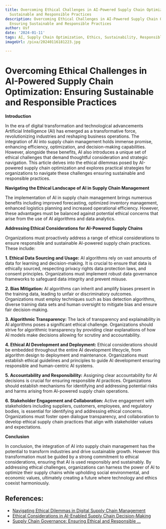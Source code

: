 ```yaml
---
title: Overcoming Ethical Challenges in AI-Powered Supply Chain Optimization Ensuring
  Sustainable and Responsible Practices
description: Overcoming Ethical Challenges in AI-Powered Supply Chain Optimization
  Ensuring Sustainable and Responsible Practices
author: Usf
date: '2024-01-11'
tags: AI, Supply Chain Optimization, Ethics, Sustainability, Responsible Practices
imageUrl: /pixa/20240116181223.jpg

---
```

# Overcoming Ethical Challenges in AI-Powered Supply Chain Optimization: Ensuring Sustainable and Responsible Practices


**Introduction**

In the era  of digital transformation  and technological advancements Artificial Intelligence (AI) has emerged as a transformative force, revolutionizing industries  and reshaping business operations. The integration  of AI into supply chain management holds immense promise, enhancing efficiency,  optimization, and decision-making capabilities. However, alongside these benefits, AI also introduces a unique set of ethical challenges that demand thoughtful consideration and strategic navigation. This article delves into the ethical dilemmas posed  by AI-powered supply chain optimization and explores practical strategies for organizations to navigate these challenges ensuring sustainable and responsible practices.


**Navigating the Ethical Landscape of AI in Supply Chain Management**

The implementation of AI in supply chain management brings numerous benefits including improved forecasting, optimized inventory management, enhanced logistics planning and increased operational efficiency. However, these  advantages must be balanced  against potential ethical concerns that arise from the use of AI algorithms and data analytics.


**Addressing Ethical Considerations for AI-Powered Supply Chains**

Organizations must proactively address a range of  ethical considerations to ensure responsible and sustainable AI-powered supply chain practices. These include:

**1. Ethical Data Sourcing and Usage:**  AI  algorithms rely on vast amounts of data for learning and decision-making. It is crucial to ensure that data is ethically sourced, respecting privacy rights data protection laws, and consent principles. Organizations must  implement robust data governance frameworks to safeguard  data integrity  and  prevent  misuse.

**2. Bias Mitigation:** AI algorithms can inherit and amplify biases present in the training data, leading  to unfair or  discriminatory outcomes. Organizations must employ techniques  such as bias detection algorithms, diverse training  data  sets and human  oversight to mitigate bias and ensure fair decision-making.

**3. Algorithmic  Transparency:** The lack of transparency and explainability in AI algorithms poses a significant ethical challenge. Organizations should strive  for algorithmic transparency by providing clear explanations of how AI models make decisions  allowing for scrutiny and accountability.

**4. Ethical  AI Development and Deployment:** Ethical considerations should be embedded throughout the entire  AI development lifecycle, from  algorithm design to deployment and maintenance. Organizations must establish ethical guidelines and principles to  guide AI  development ensuring responsible and human-centric AI systems.

**5. Accountability and Responsibility:** Assigning clear accountability  for AI decisions is crucial for ensuring responsible AI practices. Organizations should  establish mechanisms for identifying and  addressing potential risks and harms arising  from  AI-powered supply chain operations.

**6. Stakeholder Engagement and Collaboration:** Active engagement with stakeholders including suppliers,  customers, employees, and regulatory bodies, is essential for identifying and addressing  ethical concerns. Organizations must  foster  open  dialogue transparency, and collaboration  to develop ethical supply chain practices that align with stakeholder values  and expectations.


**Conclusion**

In conclusion, the integration of AI into supply chain management has the potential to transform industries and drive sustainable growth. However this transformation must be guided by a strong commitment to ethical considerations, ensuring that AI  is used responsibly  and sustainably. By addressing ethical  challenges, organizations can harness  the power of AI  to  optimize their  supply chains while upholding social environmental, and economic values, ultimately creating a future where technology and  ethics coexist harmoniously.

## References:
- [Navigating Ethical Dilemmas in Digital Supply Chain Management](https://copperdigital.com/blog/ethical-practices-challenges-digital-supply-chain-management/)
- [Ethical Considerations in AI-Enabled Supply Chain Decision-Making](https://medium.com/@omneelabWMS/ethical-considerations-in-ai-enabled-supply-chain-decision-making-4e9575c036c3)
- [Supply Chain Governance: Ensuring Ethical and Responsible ...](https://www.linkedin.com/pulse/supply-chain-governance-ensuring-ethical-responsible-practices-vela)
